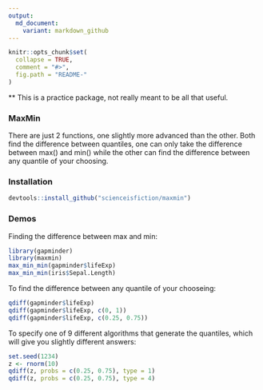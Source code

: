 ```yaml
---
output:
  md_document:
    variant: markdown_github
---
```


```r
knitr::opts_chunk$set(
  collapse = TRUE,
  comment = "#>",
  fig.path = "README-"
)
```

** This is a practice package, not really meant to be all that useful.

### MaxMin

There are just 2 functions, one slightly more advanced than the other. Both find the difference between quantiles, one can only take the difference between max() and min() while the other can find the difference between any quantile of your choosing.

### Installation

```r
devtools::install_github("scienceisfiction/maxmin")
```

### Demos

Finding the difference between max and min:
```r
library(gapminder)
library(maxmin)
max_min_min(gapminder$lifeExp)
max_min_min(iris$Sepal.Length)
```

To find the difference between any quantile of your chooseing:
```r
qdiff(gapminder$lifeExp)
qdiff(gapminder$lifeExp, c(0, 1))
qdiff(gapminder$lifeExp, c(0.25, 0.75))
```

To specify one of 9 different algorithms that generate the quantiles, which will give you slightly different answers:
```r
set.seed(1234)
z <- rnorm(10)
qdiff(z, probs = c(0.25, 0.75), type = 1)
qdiff(z, probs = c(0.25, 0.75), type = 4)
```
